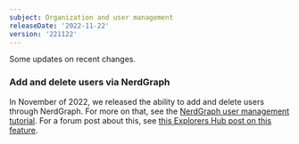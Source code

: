 ```yaml
---
subject: Organization and user management
releaseDate: '2022-11-22'
version: '221122'
---
```


Some updates on recent changes. 

### Add and delete users via NerdGraph 

In November of 2022, we released the ability to add and delete users through NerdGraph. For more on that, see the [NerdGraph user management tutorial](https://docs.newrelic.com/docs/apis/nerdgraph/examples/nerdgraph-manage-users). For a forum post about this, see [this Explorers Hub post on this feature](https://discuss.newrelic.com/t/add-and-delete-users-via-nerdgraph/191462). 

